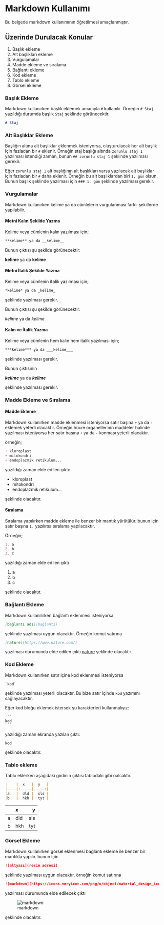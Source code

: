 
# Markdown Kullanımı 

Bu belgede markdown kullanımının öğretilmesi amaçlanmıştır.

## Üzerinde Durulacak Konular

1. Başlık ekleme
2. Alt başlıkları ekleme
3. Vurgulamalar 
4. Madde ekleme ve sıralama 
5. Bağlantı ekleme
6. Kod ekleme
7. Tablo ekleme
8. Görsel ekleme

### Başlık Ekleme

Markdown kullanırken başlık eklemek amacıyla `#` kullanılır. Örneğin `# Staj` yazıldığı durumda başlık `Staj` şeklinde görünecektir. 

```markdown
# Staj
```

### Alt Başlıklar Ekleme

Başlığın altına alt başlıklar eklenmek isteniyorsa, oluşturulacak her alt başlık için fazladan bir `#` eklenir. Örneğin staj başlığı altında `zorunlu staj 1` yazılması istendiği zaman, bunun `## zorunlu staj 1` şeklinde yazılması gerekir. 

Eğer `zorunlu staj 1` alt başlığının alt başlıkları varsa yazılacak alt başlıklar için fazladan bir `#` daha eklenir. Örneğin bu alt başlıklardan biri `1. gün` olsun. Bunun başlık şeklinde yazılması için `### 1. gün ` şeklinde yazılması gerekir. 

### Vurgulamalar

Markdown kullanırken kelime ya da cümlelerin vurgulanması farklı şekillerde yapılabilir. 

#### Metni Kalın Şekilde Yazma

Kelime veya cümlenin kalın yazılması için;

```markdown 
**kelime** ya da __kelime__
```

Bunun çıktısı şu şekilde görünecektir:

**kelime** ya da __kelime__

#### Metni İtalik Şekilde Yazma

Kelime veya cümlenin italik yazılması için;

```markdown
*kelime* ya da _kelime_ 
```

şeklinde yazılması gerekir. 

Bunun çıktısı şu şekilde görünecektir:

*kelime* ya da _kelime_

#### Kalın ve İtalik Yazma

Kelime veya cümlenin hem kalın hem italik yazılması için;

```markdown
***kelime*** ya da ___kelime___
```

şeklinde yazılması gerekir.

Bunun çıktısının

***kelime*** ya da ___kelime___

şeklinde yazılması gerekir. 

### Madde Ekleme ve Sıralama

#### Madde Ekleme

Markdown kullanırken madde eklenmesi isteniyorsa satır başına `+` ya da `-` eklemek yeterli olacaktır. Örneğin hücre organellerinin maddeler halinde yazılması isteniyorsa her satır başına `+` ya da `-` konması yeterli olacaktır. 

örneğin; 

```markdown
+ kloroplast
+ mitokondri
+ endoplazmik retikulum...
```

yazıldığı zaman elde edilen çıktı:

+ kloroplast
+ mitokondri
+ endoplazmik retikulum...

şeklinde olacaktır. 

#### Sıralama 

Sıralama yapılırken madde ekleme ile benzer bir mantık yürütülür. bunun için satır başına `1.` yazılırsa sıralama yapılacaktır. 

Örneğin;

```markdown
1. a
2. b
3. c
```

yazıldığı zaman elde edilen çıktı

1. a
2. b
3. c

şeklinde olacaktır. 

###  Bağlantı Ekleme

Markdown kullanılırken bağlantı eklenmesi isteniyorsa 

```markdown
[bağlantı adı](bağlantı)
```

 şeklinde yazılması uygun olacaktır. Örneğin komut satırına 

 ```markdown
 [nature](https://www.nature.com/)
 ```

yazılması durumunda elde edilen çıktı [nature](https://www.nature.com/) şeklinde olacaktır. 

### Kod Ekleme

Markdown kullanırken satır içine kod eklenmesi isteniyorsa

```
`kod`
```

şeklinde yazılması yeterli olacaktır. Bu bize satır içinde `kod` yazımını sağlayacaktır. 

Eğer kod bloğu eklemek istersek şu karakterleri kullanmalıyız:

~~~
```
kod
```
~~~

yazıldığı zaman ekranda yazılan çıktı:

```
kod
``` 

şeklinde olacaktır. 

### Tablo ekleme

Tablo eklerken aşağıdaki girdinin çıktısı tablodaki gibi oalcaktır. 

```markdown
|    |  x   |  y   |
|----|:-----|-----:|
|a   |  dld |  sls |
|b   |  hkh |  tyt |
```

|    |  x   |  y   |
|----|:-----|-----:|
|a   |  dld |  sls |
|b   |  hkh |  tyt |

### Görsel Ekleme

Markdown kullanırken görsel eklenmesi bağlantı ekleme ile benzer bir mantıkla yapılır. bunun için 

```markdown
![altyazı](resim adresi)
```

şeklinde yazılması uygun olacaktır. örneğin komut satırına

```markdown
![markdown](https://icons.veryicon.com/png/o/object/material_design_icons/markdown-1.png)
```

yazılması durumunda elde edilecek çıktı

![markdown](https://icons.veryicon.com/png/o/object/material_design_icons/markdown-1.png)

 şeklinde olacaktır. 